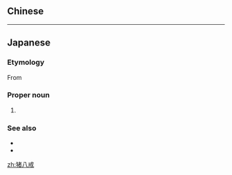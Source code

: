 {{also|豬八戒}}
==Chinese==
{{zh-see|豬八戒}}

----

==Japanese==
{{DEFAULTSORT:ちょはっかい}}
{{ja-kanjitab|ちょ|はつ|k2=はっ|かい|yomi=o}}
{{wikipedia|lang=ja}}

===Etymology===
From {{der|ja|lzh|豬八戒}}

===Proper noun===
{{ja-pos|proper|ちょ はっかい|hhira=ちょはつかい}}

# {{w|Zhu Bajie}}

===See also===
* {{ja-r|猪%悟%能|^ちょ% ^ご%のう}}
* {{ja-r|八%戒|はっ%かい}}

{{topics|ja|Fictional characters}}
[[zh:猪八戒]]